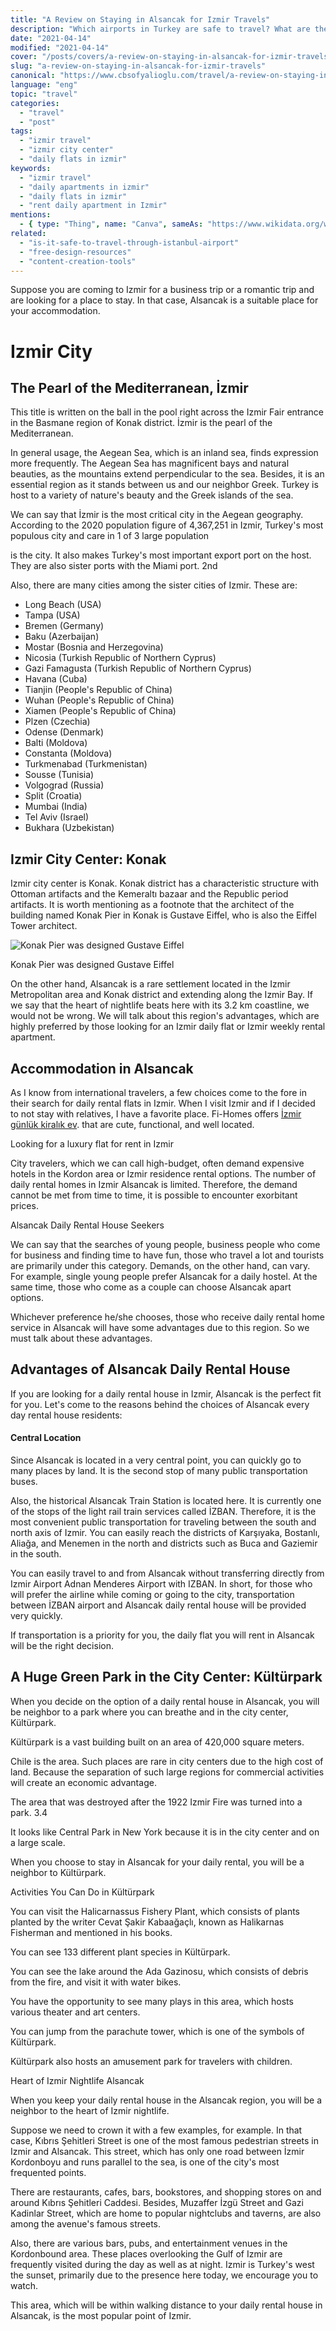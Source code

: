 ```yaml
---
title: "A Review on Staying in Alsancak for Izmir Travels"
description: "Which airports in Turkey are safe to travel? What are the global aviation standards? Is it safe to travel through Istanbul Airport?"
date: "2021-04-14"
modified: "2021-04-14"
cover: "/posts/covers/a-review-on-staying-in-alsancak-for-izmir-travels.webp"
slug: "a-review-on-staying-in-alsancak-for-izmir-travels"
canonical: "https://www.cbsofyalioglu.com/travel/a-review-on-staying-in-alsancak-for-izmir-travels/"
language: "eng"
topic: "travel"
categories:
  - "travel"
  - "post"
tags:
  - "izmir travel"
  - "izmir city center"
  - "daily flats in izmir"
keywords:
  - "izmir travel"
  - "daily apartments in izmir"
  - "daily flats in izmir"
  - "rent daily apartment in Izmir"
mentions:
  - { type: "Thing", name: "Canva", sameAs: "https://www.wikidata.org/wiki/Q35997" }
related:
  - "is-it-safe-to-travel-through-istanbul-airport"
  - "free-design-resources"
  - "content-creation-tools"
---
```


Suppose you are coming to Izmir for a business trip or a romantic trip and are looking for a place to stay. In that case, Alsancak is a suitable place for your accommodation.

# Izmir City

## The Pearl of the Mediterranean, İzmir

This title is written on the ball in the pool right across the Izmir Fair entrance in the Basmane region of Konak district. İzmir is the pearl of the Mediterranean.

In general usage, the Aegean Sea, which is an inland sea, finds expression more frequently. The Aegean Sea has magnificent bays and natural beauties, as the mountains extend perpendicular to the sea. Besides, it is an essential region as it stands between us and our neighbor Greek. Turkey is host to a variety of nature's beauty and the Greek islands of the sea.

We can say that İzmir is the most critical city in the Aegean geography. According to the 2020 population figure of 4,367,251 in Izmir, Turkey's most populous city and care in 1 of 3 large population

is the city. It also makes Turkey's most important export port on the host. They are also sister ports with the Miami port. 2nd

Also, there are many cities among the sister cities of Izmir. These are:

- Long Beach (USA)
- Tampa (USA)
- Bremen (Germany)
- Baku (Azerbaijan)
- Mostar (Bosnia and Herzegovina)
- Nicosia (Turkish Republic of Northern Cyprus)
- Gazi Famagusta (Turkish Republic of Northern Cyprus)
- Havana (Cuba)
- Tianjin (People's Republic of China)
- Wuhan (People's Republic of China)
- Xiamen (People's Republic of China)
- Plzen (Czechia)
- Odense (Denmark)
- Balti (Moldova)
- Constanta (Moldova)
- Turkmenabad (Turkmenistan)
- Sousse (Tunisia)
- Volgograd (Russia)
- Split (Croatia)
- Mumbai (India)
- Tel Aviv (Israel)
- Bukhara (Uzbekistan)

## Izmir City Center: Konak

Izmir city center is Konak. Konak district has a characteristic structure with Ottoman artifacts and the Kemeraltı bazaar and the Republic period artifacts. It is worth mentioning as a footnote that the architect of the building named Konak Pier in Konak is Gustave Eiffel, who is also the Eiffel Tower architect.

![Konak Pier was designed Gustave Eiffel](/posts/izmir-konak-pier.jpg)

Konak Pier was designed Gustave Eiffel

On the other hand, Alsancak is a rare settlement located in the Izmir Metropolitan area and Konak district and extending along the Izmir Bay. If we say that the heart of nightlife beats here with its 3.2 km coastline, we would not be wrong. We will talk about this region's advantages, which are highly preferred by those looking for an Izmir daily flat or Izmir weekly rental apartment.

## Accommodation in Alsancak

As I know from international travelers, a few choices come to the fore in their search for daily rental flats in Izmir. When I visit Izmir and if I decided to not stay with relatives, I have a favorite place. Fi-Homes offers [İzmir günlük kiralık ev](https://fi-homes.com/). that are cute, functional, and well located.

Looking for a luxury flat for rent in Izmir

City travelers, which we can call high-budget, often demand expensive hotels in the Kordon area or Izmir residence rental options. The number of daily rental homes in Izmir Alsancak is limited. Therefore, the demand cannot be met from time to time, it is possible to encounter exorbitant prices.

Alsancak Daily Rental House Seekers

We can say that the searches of young people, business people who come for business and finding time to have fun, those who travel a lot and tourists are primarily under this category. Demands, on the other hand, can vary. For example, single young people prefer Alsancak for a daily hostel. At the same time, those who come as a couple can choose Alsancak apart options.

Whichever preference he/she chooses, those who receive daily rental home service in Alsancak will have some advantages due to this region. So we must talk about these advantages.

## Advantages of Alsancak Daily Rental House

If you are looking for a daily rental house in Izmir, Alsancak is the perfect fit for you. Let's come to the reasons behind the choices of Alsancak every day rental house residents:

#### Central Location

Since Alsancak is located in a very central point, you can quickly go to many places by land. It is the second stop of many public transportation buses.

Also, the historical Alsancak Train Station is located here. It is currently one of the stops of the light rail train services called İZBAN. Therefore, it is the most convenient public transportation for traveling between the south and north axis of Izmir. You can easily reach the districts of Karşıyaka, Bostanlı, Aliağa, and Menemen in the north and districts such as Buca and Gaziemir in the south.

You can easily travel to and from Alsancak without transferring directly from Izmir Airport Adnan Menderes Airport with IZBAN. In short, for those who will prefer the airline while coming or going to the city, transportation between İZBAN airport and Alsancak daily rental house will be provided very quickly.

If transportation is a priority for you, the daily flat you will rent in Alsancak will be the right decision.

## A Huge Green Park in the City Center: Kültürpark

When you decide on the option of a daily rental house in Alsancak, you will be neighbor to a park where you can breathe and in the city center, Kültürpark.

Kültürpark is a vast building built on an area of ​​420,000 square meters.

Chile is the area. Such places are rare in city centers due to the high cost of land. Because the separation of such large regions for commercial activities will create an economic advantage.

The area that was destroyed after the 1922 Izmir Fire was turned into a park. 3.4

It looks like Central Park in New York because it is in the city center and on a large scale.

When you choose to stay in Alsancak for your daily rental, you will be a neighbor to Kültürpark.

Activities You Can Do in Kültürpark

You can visit the Halicarnassus Fishery Plant, which consists of plants planted by the writer Cevat Şakir Kabaağaçlı, known as Halikarnas Fisherman and mentioned in his books.

You can see 133 different plant species in Kültürpark.

You can see the lake around the Ada Gazinosu, which consists of debris from the fire, and visit it with water bikes.

You have the opportunity to see many plays in this area, which hosts various theater and art centers.

You can jump from the parachute tower, which is one of the symbols of Kültürpark.

Kültürpark also hosts an amusement park for travelers with children.

Heart of Izmir Nightlife Alsancak

When you keep your daily rental house in the Alsancak region, you will be a neighbor to the heart of Izmir nightlife.

Suppose we need to crown it with a few examples, for example. In that case, Kıbrıs Şehitleri Street is one of the most famous pedestrian streets in Izmir and Alsancak. This street, which has only one road between İzmir Kordonboyu and runs parallel to the sea, is one of the city's most frequented points.

There are restaurants, cafes, bars, bookstores, and shopping stores on and around Kıbrıs Şehitleri Caddesi. Besides, Muzaffer İzgü Street and Gazi Kadinlar Street, which are home to popular nightclubs and taverns, are also among the avenue's famous streets.

Also, there are various bars, pubs, and entertainment venues in the Kordonbound area. These places overlooking the Gulf of Izmir are frequently visited during the day as well as at night. Izmir is Turkey's west the sunset, primarily due to the presence here today, we encourage you to watch.

This area, which will be within walking distance to your daily rental house in Alsancak, is the most popular point of Izmir.
